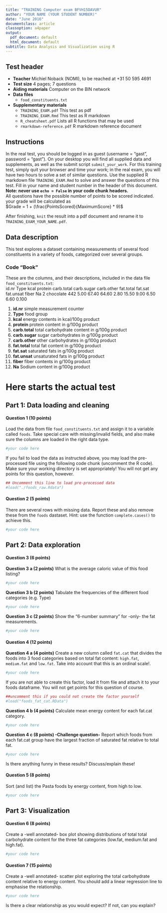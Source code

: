 ```yaml
---
title: "TRAINING Computer exam BFVH15DAVUR"
author: "YOUR NAME (YOUR STUDENT NUMBER)"
date: "June 2016"
documentclass: article
classoption: a4paper
output:
  pdf_document: default
  html_document: default
subtitle: Data Analysis and Visualization using R
---
```


## Test header

- **Teacher** Michiel Noback (NOMI), to be reached at +31 50 595 4691
- **Test size** 4 pages; 7 questions
- **Aiding materials** Computer on the BIN network
- **Data files**  
    - `food_constituents.txt`

- **Supplementary materials**  
    - `TRAINING_EXAM.pdf` This test as pdf
    - `TRAINING_EXAM.Rmd` This test as R markdown
    - `R_cheatsheet.pdf` Lists all R functions that may be used
    - `rmarkdown-reference.pdf` R markdown reference document

## Instructions

In the real test, you should be logged in as guest (username = "gast", password = "gast"). On your desktop you will find all supplied data and supplements, as well as the submit script `submit_your_work`.  For this training test, simply quit your browser and time your work; in the real exam, you will have two hours to solve a set of similar questions.
Use the supplied R markdown file `TRAINING_EXAM.Rmd` to solve and answer the questions of this test. Fill in your name and student number in the header of this document. **Note: never use `echo = False` in your code chunk headers.**  
All questions have the possible number of points to be scored indicated. your grade will be calculated as  
$Grade = 1 + (\frac{PointsScored}{MaximumScore} * 9)$  

After finishing, `knit` the result into a pdf document and rename it to `TRAINING_EXAM_YOUR_NAME.pdf`.


## Data description

This test explores a dataset containing measurements of several food constituents in a variety of foods, categorized over several groups.   

### Code "Book"

These are the columns, and their descriptions, included in the data file `food_constituents.txt`:  
id.nr	Type	kcal	protein	carb.total	carb.sugar	carb.other	fat.total	fat.sat	fat.unsat	fiber	Na 
2	chocolate	442	5.00	67.40	64.60	2.80	15.50	9.00	6.50	6.60	0.100

1. **id.nr** simple measurement counter
2. **Type** food group
3. **kcal** energy contents in kcal/100g product
3. **protein** protein content in g/100g product
4. **carb.total** total carbohydrate content in g/100g product
5. **carb.sugar** sugar carbohydrates in g/100g product
6. **carb.other** other carbohydrates in g/100g product
7. **fat.total** total fat content in g/100g product
8. **fat.sat** saturated fats in g/100g product
9. **fat.unsat** unsaturated fats in g/100g product
10. **fiber** fiber contents in g/100g product
11. **Na** Sodium content in g/100g product


# Here starts the actual test

## Part 1: Data loading and cleaning

#### Question 1 (10 points)

Load the data from file `food_constituents.txt` and assign it to a variable called `foods`. Take special care with missing/invalid fields, and also make sure the columns are loaded in the right data type. 

```r
#your code here
```


If you fail to load the data as instructed above, you may load the pre-processed file using the following code chunk (uncomment the R code). Make sure your working directory is set appropriately! You will not get any points for this question, however.

```r
## Uncomment this line to load pre-processed data
#load("./foods_raw.Rdata")
```


#### Question 2 (5 points)

There are several rows with missing data. Report these and also remove these from the `foods` dastaset. Hint: use the function `complete.cases()` to achieve this.

```r
#your code here
```


## Part 2: Data exploration

#### Question 3 (6 points)


**Question 3 a (2 points)** What is the average caloric value of this food listing?

```r
#your code here
```


**Question 3 b (2 points)** Tabulate the frequencies of the different food categories (e.g. Type)

```r
#your code here
```


**Question 3 c (2 points)** Show the "6-number summary" for -only- the fat measurements.

```r
#your code here
```


#### Question 4 (12 points)

**Question 4 a (4 points)** Create a new column called `fat.cat` that divides the foods into 3 food categories based on total fat content: `high.fat`, `medium.fat` and `low.fat`. Take into account that this is an ordinal scale!.

```r
#your code here
```

If you are not able to create this factor, load it from file and attach it to your foods dataframe. You will not get points for this question of course.

```r
##uncomment this if you could not create the factor yourself
#load("foods_fat_cat.RData")
```


**Question 4 b (4 points)** Calculate mean energy content for each fat.cat category.

```r
#your code here
```


**Question 4 c (8 points) -Challenge question-** Report which foods from each fat.cat group have the largest fraction of saturated fat relative to total fat. 

```r
#your code here
```

Is there anything funny in these results? Discuss/explain these!


#### Question 5 (8 points)

Sort (and list) the Pasta foods by energy content, from high to low.

```r
#your code here
```


## Part 3: Visualization


#### Question 6 (8 points)

Create a -well annotated- box plot showing distributions of total total carbohydrate content for the three fat categories (low.fat, medium.fat and high.fat).

```r
#your code here
```


#### Question 7 (15 points)

Create a -well annotated- scatter plot exploring the total carbohydrate content relative to energy content. You should add a linear regression line to emphasise the relationship.

```r
#your code here
```

Is there a clear relationship as you would expect?
If not, can you explain?
